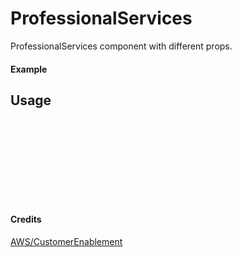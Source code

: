 
<Meta of={ProfessionalServices} title="AWS/CustomerEnablement/ProfessionalServices" />

# ProfessionalServices

ProfessionalServices component with different props.

#### Example

<Canvas of={ProfessionalServices.Primary} />

## Usage

```ts
import { ProfessionalServices } from "yadl-ui";

const Example = () => {
  return (
      <ProfessionalServices />
  );
};

export default Example;
```

#### Credits
[AWS/CustomerEnablement](https://aws-icons.com/)
